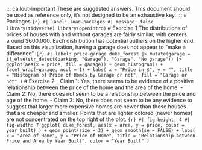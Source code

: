 ::: callout-important These are suggested answers. This document should be used as reference only, it's not designed to be an exhaustive key. ::: # Packages ```{r} #| label: load-packages #| message: false library(tidyverse) library(openintro) ``` # Exercise 1 The distributions of prices of houses with and without garages are fairly similar, with centers around \$600,000. Each distribution has potential outliers on the higher end. Based on this visualization, having a garage does not appear to "make a difference". ```{r} #| label: price-garage duke_forest |> mutate(garage = if_else(str_detect(parking, "Garage"), "Garage", "No garage")) |> ggplot(aes(x = price, fill = garage)) + geom_histogram() + facet_wrap(~garage, ncol = 1) + labs( x = "Price in $", y = "", title = "Histogram of Price of Homes by Garage or not", fill = "Garage or not" ) ``` # Exercise 2 - Claim 1: Yes, there seems to be evidence of a positive relationship between the price of the home and the area of the home. - Claim 2: No, there does not seem to be a relationship between the price and age of the home. - Claim 3: No, there does not seem to be any evidence to suggest that larger more expensive homes are newer than those houses that are cheaper and smaller. Points that are lighter colored (newer homes) are not concentrated on the top right of the plot. ```{r} #| fig-height: 4 #| fig-width: 7 ggplot( duke_forest, aes(x = area, y = price, color = year_built) ) + geom_point(size = 3) + geom_smooth(se = FALSE) + labs( x = "Area of Home", y = "Price of Home", title = "Relationship between Price and Area by Year Built", color = "Year Built" ) ```